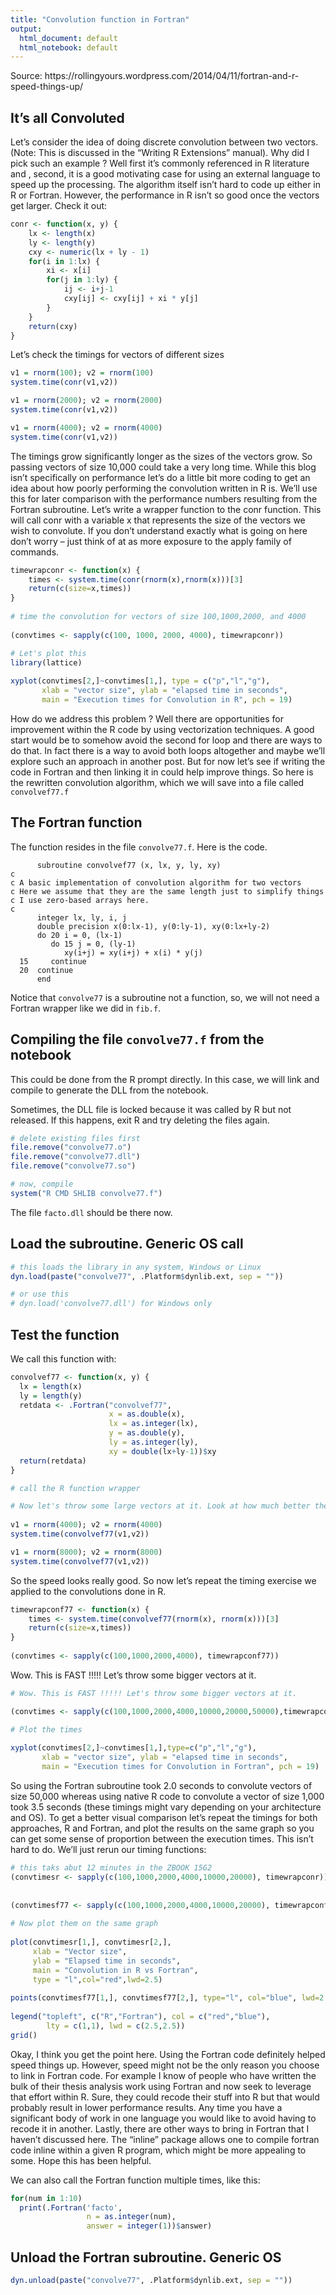 ```yaml
---
title: "Convolution function in Fortran"
output:
  html_document: default
  html_notebook: default
---
```


Source: https://rollingyours.wordpress.com/2014/04/11/fortran-and-r-speed-things-up/

## It’s all Convoluted
Let’s consider the idea of doing discrete convolution between two vectors. (Note: This is discussed in the “Writing R Extensions” manual). Why did I pick such an example ? Well first it’s commonly referenced in R literature and , second, it is a good motivating case for using an external language to speed up the processing. The algorithm itself isn’t hard to code up either in R or Fortran. However, the performance in R isn’t so good once the vectors get larger. Check it out:

```r
conr <- function(x, y) {
    lx <- length(x)
    ly <- length(y)
    cxy <- numeric(lx + ly - 1)
    for(i in 1:lx) {
        xi <- x[i]
        for(j in 1:ly) {
            ij <- i+j-1
            cxy[ij] <- cxy[ij] + xi * y[j]
        }
    }
    return(cxy)
}
```

Let's check the timings for vectors of different sizes
```r
 
v1 = rnorm(100); v2 = rnorm(100)
system.time(conr(v1,v2))

v1 = rnorm(2000); v2 = rnorm(2000)
system.time(conr(v1,v2))

v1 = rnorm(4000); v2 = rnorm(4000)
system.time(conr(v1,v2))
```

The timings grow significantly longer as the sizes of the vectors grow. So passing vectors of size 10,000 could take a very long time. While this blog isn’t specifically on performance let’s do a little bit more coding to get an idea about how poorly performing the convolution written in R is. We’ll use this for later comparison with the performance numbers resulting from the Fortran subroutine. Let’s write a wrapper function to the conr function. This will call conr with a variable x that represents the size of the vectors we wish to convolute. If you don’t understand exactly what is going on here don’t worry – just think of at as more exposure to the apply family of commands.


```r
timewrapconr <- function(x) {
    times <- system.time(conr(rnorm(x),rnorm(x)))[3]
    return(c(size=x,times))
}
 
# time the convolution for vectors of size 100,1000,2000, and 4000
 
(convtimes <- sapply(c(100, 1000, 2000, 4000), timewrapconr))

# Let's plot this
library(lattice)
 
xyplot(convtimes[2,]~convtimes[1,], type = c("p","l","g"),
       xlab = "vector size", ylab = "elapsed time in seconds",
       main = "Execution times for Convolution in R", pch = 19)
```

How do we address this problem ? Well there are opportunities for improvement within the R code by using vectorization techniques. A good start would be to somehow avoid the second for loop and there are ways to do that. In fact there is a way to avoid both loops altogether and maybe we’ll explore such an approach in another post. But for now let’s see if writing the code in Fortran and then linking it in could help improve things. So here is the rewritten convolution algorithm, which we will save into a file called `convolvef77.f`


## The Fortran function 
The function resides in the file `convolve77.f`.
Here is the code.
```
      subroutine convolvef77 (x, lx, y, ly, xy)
c
c A basic implementation of convolution algorithm for two vectors
c Here we assume that they are the same length just to simplify things
c I use zero-based arrays here.
c
      integer lx, ly, i, j
      double precision x(0:lx-1), y(0:ly-1), xy(0:lx+ly-2)
      do 20 i = 0, (lx-1) 
         do 15 j = 0, (ly-1) 
            xy(i+j) = xy(i+j) + x(i) * y(j) 
  15     continue  
  20  continue 
      end
```   

Notice that `convolve77` is a subroutine not a function, so, we will not need a Fortran wrapper like we did in `fib.f`.

## Compiling the file `convolve77.f` from the notebook
This could be done from the R prompt directly. In this case, we will link and compile to generate the DLL from the notebook.

Sometimes, the DLL file is locked because it was called by R but not released. If this happens, exit R and try deleting the files again.
```r
# delete existing files first
file.remove("convolve77.o")
file.remove("convolve77.dll")
file.remove("convolve77.so")

# now, compile
system("R CMD SHLIB convolve77.f")

```
The file `facto.dll` should be there now.

## Load the subroutine. Generic OS call
```r
# this loads the library in any system, Windows or Linux
dyn.load(paste("convolve77", .Platform$dynlib.ext, sep = ""))

# or use this
# dyn.load('convolve77.dll') for Windows only
```


## Test the function
We call this function with:
```r

convolvef77 <- function(x, y) {
  lx = length(x)
  ly = length(y)
  retdata <- .Fortran("convolvef77",
                      x = as.double(x),
                      lx = as.integer(lx), 
                      y = as.double(y), 
                      ly = as.integer(ly), 
                      xy = double(lx+ly-1))$xy
  return(retdata)
}

# call the R function wrapper

# Now let's throw some large vectors at it. Look at how much better the times are
 
v1 = rnorm(4000); v2 = rnorm(4000)
system.time(convolvef77(v1,v2))

v1 = rnorm(8000); v2 = rnorm(8000)
system.time(convolvef77(v1,v2))
```

So the speed looks really good. So now let’s repeat the timing exercise we applied to the convolutions done in R.

```r
timewrapconf77 <- function(x) {
    times <- system.time(convolvef77(rnorm(x), rnorm(x)))[3]
    return(c(size=x,times))
}
 
(convtimes <- sapply(c(100,1000,2000,4000), timewrapconf77))
```

Wow. This is FAST !!!!! Let's throw some bigger vectors at it.
```r
# Wow. This is FAST !!!!! Let's throw some bigger vectors at it.

(convtimes <- sapply(c(100,1000,2000,4000,10000,20000,50000),timewrapconf77))

# Plot the times
 
xyplot(convtimes[2,]~convtimes[1,],type=c("p","l","g"),
       xlab = "vector size", ylab = "elapsed time in seconds",
       main = "Execution times for Convolution in Fortran", pch = 19)
```

So using the Fortran subroutine took 2.0 seconds to convolute vectors of size 50,000 whereas using native R code to convolute a vector of size 1,000 took 3.5 seconds (these timings might vary depending on your architecture and OS). To get a better visual comparison let’s repeat the timings for both approaches, R and Fortran, and plot the results on the same graph so you can get some sense of proportion between the execution times. This isn’t hard to do. We’ll just rerun our timing functions:


```r
# this taks abut 12 minutes in the ZBOOK 15G2
(convtimesr <- sapply(c(100,1000,2000,4000,10000,20000), timewrapconr))
 
   
(convtimesf77 <- sapply(c(100,1000,2000,4000,10000,20000), timewrapconf77))
 
# Now plot them on the same graph
 
plot(convtimesr[1,], convtimesr[2,], 
     xlab = "Vector size",
     ylab = "Elapsed time in seconds", 
     main = "Convolution in R vs Fortran",
     type = "l",col="red",lwd=2.5)
 
points(convtimesf77[1,], convtimesf77[2,], type="l", col="blue", lwd=2.5)
 
legend("topleft", c("R","Fortran"), col = c("red","blue"),
        lty = c(1,1), lwd = c(2.5,2.5))
grid()
```


Okay, I think you get the point here. Using the Fortran code definitely helped speed things up. However, speed might not be the only reason you choose to link in Fortran code. For example I know of people who have written the bulk of their thesis analysis work using Fortran and now seek to leverage that effort within R. Sure, they could recode their stuff into R but that would probably result in lower performance results. Any time you have a significant body of work in one language you would like to avoid having to recode it in another. Lastly, there are other ways to bring in Fortran that I haven’t discussed here. The “inline” package allows one to compile fortran code inline within a given R program, which might be more appealing to some. Hope this has been helpful.


We can also call the Fortran function multiple times, like this:
```r
for(num in 1:10)
  print(.Fortran('facto', 
                 n = as.integer(num), 
                 answer = integer(1))$answer)
```


## Unload the Fortran subroutine. Generic OS
```r
dyn.unload(paste("convolve77", .Platform$dynlib.ext, sep = ""))
```


